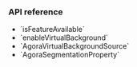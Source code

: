 
<PlatformWrapper platform="ios">

### API reference

- <Link to="{{global.API_REF_IOS_ROOT_RTC_KIT}}/agorartcenginekit/isfeatureavailable(ondevice:)">`isFeatureAvailable`</Link>

- <Link to="{{global.API_REF_IOS_ROOT_RTC_KIT}}/agorartcenginekit/enablevirtualbackground(_:backdata:segdata:)">`enableVirtualBackground`</Link>

- <Link to="{{global.API_REF_IOS_ROOT_RTC_KIT}}/agoravirtualbackgroundsource">`AgoraVirtualBackgroundSource`</Link>

- <Link to="{{global.API_REF_IOS_ROOT_RTC_KIT}}/agorasegmentationproperty">`AgoraSegmentationProperty`</Link>


</PlatformWrapper>
